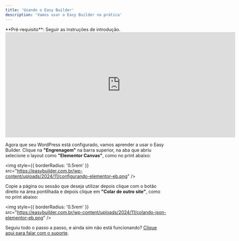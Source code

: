 ```yaml
---
title: 'Usando o Easy Builder'
description: 'Vamos usar o Easy Builder na prática'
---
```


<Info>
  **Pré-requisito**: Seguir as instruções de introdução.
</Info>

<Frame>
  <iframe
    width="720"
    height="330"
    src="https://www.youtube.com/embed/yV24uyf5YXA"
    title="YouTube video player"
    frameBorder="0"
    allow="accelerometer; autoplay; clipboard-write; encrypted-media; gyroscope; picture-in-picture"
    allowFullScreen
  ></iframe>
</Frame>

Agora que seu WordPress está configurado, vamos aprender a usar o Easy Builder. Clique na **"Engrenagem"** na barra superior, na aba que abriu selecione o layout como **"Elementor Canvas"**, como no print abaixo:

<img
  style={{ borderRadius: '0.5rem' }}
  src="https://easybuilder.com.br/wp-content/uploads/2024/11/configurando-elementor-eb.png"
/>

Copie a página ou sessão que deseja utilizar depois clique com o botão direito na área pontilhada e depois clique em **"Colar de outro site"**, como no print abaixo:

<img
  style={{ borderRadius: '0.5rem' }}
  src="https://easybuilder.com.br/wp-content/uploads/2024/11/colando-json-elementor-eb.png"
/>

Seguiu todo o passo a passo, e ainda sim não está funcionando? [Clique aqui para falar com o suporte](https://wa.me/5566996255253).